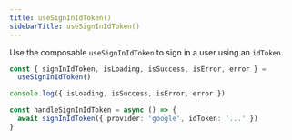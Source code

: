 ```yaml
---
title: useSignInIdToken()
sidebarTitle: useSignInIdToken()
---
```


Use the composable `useSignInIdToken` to sign in a user using an `idToken`.

```ts
const { signInIdToken, isLoading, isSuccess, isError, error } =
  useSignInIdToken()

console.log({ isLoading, isSuccess, isError, error })

const handleSignInIdToken = async () => {
  await signInIdToken({ provider: 'google', idToken: '...' })
}
```
